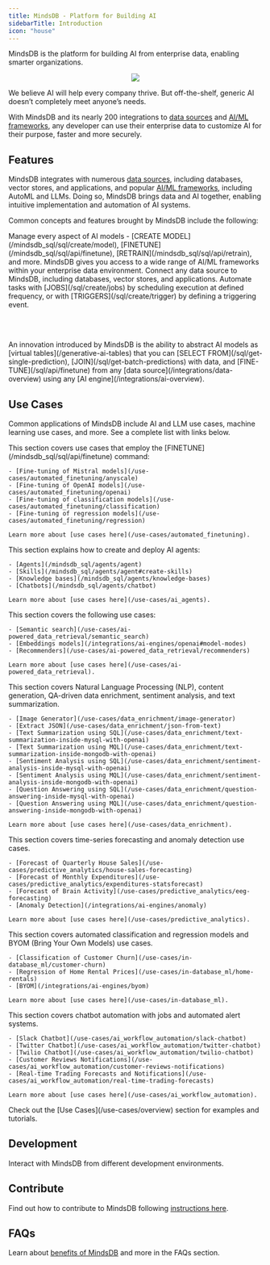```yaml
---
title: MindsDB - Platform for Building AI
sidebarTitle: Introduction
icon: "house"
---
```


MindsDB is the platform for building AI from enterprise data, enabling smarter organizations.

<p align="center">
  <img src="/assets/mindsdb_homepage_diagram.png"/>
</p>

We believe AI will help every company thrive. But off-the-shelf, generic AI doesn’t completely meet anyone’s needs.

With MindsDB and its nearly 200 integrations to [data sources](/integrations/data-overview) and [AI/ML frameworks](/integrations/ai-overview), any developer can use their enterprise data to customize AI for their purpose, faster and more securely.

## Features

MindsDB integrates with numerous [data sources](/integrations/data-overview), including databases, vector stores, and applications, and popular [AI/ML frameworks](/integrations/ai-overview), including AutoML and LLMs. Doing so, MindsDB brings data and AI together, enabling intuitive implementation and automation of AI systems.

Common concepts and features brought by MindsDB include the following:

<Card title="Model Management" icon="link" href="/model-management">
Manage every aspect of AI models - [CREATE MODEL](/mindsdb_sql/sql/create/model), [FINETUNE](/mindsdb_sql/sql/api/finetune), [RETRAIN](/mindsdb_sql/sql/api/retrain), and more.
</Card>

<Card title="AI Integrations" icon="link" href="/integrations/ai-overview">
MindsDB gives you access to a wide range of AI/ML frameworks within your enterprise data environment.
</Card>

<Card title="Data Integrations" icon="link" href="/integrations/data-overview">
Connect any data source to MindsDB, including databases, vector stores, and applications.
</Card>

<Card title="Automation" icon="link" href="/automation">
Automate tasks with [JOBS](/sql/create/jobs) by scheduling execution at defined frequency, or with [TRIGGERS](/sql/create/trigger) by defining a triggering event.
</Card>

<br></br>

<Note>
An innovation introduced by MindsDB is the ability to abstract AI models as [virtual tables](/generative-ai-tables) that you can [SELECT FROM](/sql/get-single-prediction), [JOIN](/sql/get-batch-predictions) with data, and [FINE-TUNE](/sql/api/finetune) from any [data source](/integrations/data-overview) using any [AI engine](/integrations/ai-overview).
</Note>

## Use Cases

Common applications of MindsDB include AI and LLM use cases, machine learning use cases, and more. See a complete list with links below.

<AccordionGroup>

  <Accordion title="Automated Fine-Tuning">
    This section covers use cases that employ the [FINETUNE](/mindsdb_sql/sql/api/finetune) command:
    
    - [Fine-tuning of Mistral models](/use-cases/automated_finetuning/anyscale)
    - [Fine-tuning of OpenAI models](/use-cases/automated_finetuning/openai)
    - [Fine-tuning of classification models](/use-cases/automated_finetuning/classification)
    - [Fine-tuning of regression models](/use-cases/automated_finetuning/regression)

    Learn more about [use cases here](/use-cases/automated_finetuning).
  </Accordion>

  <Accordion title="AI Agents">
    This section explains how to create and deploy AI agents:
    
    - [Agents](/mindsdb_sql/agents/agent)
    - [Skills](/mindsdb_sql/agents/agent#create-skills)
    - [Knowledge bases](/mindsdb_sql/agents/knowledge-bases)
    - [Chatbots](/mindsdb_sql/agents/chatbot)

    Learn more about [use cases here](/use-cases/ai_agents).
  </Accordion>

  <Accordion title="AI-Powered Data Retrieval">
    This section covers the following use cases:
    
    - [Semantic search](/use-cases/ai-powered_data_retrieval/semantic_search)
    - [Embeddings models](/integrations/ai-engines/openai#model-modes)
    - [Recommenders](/use-cases/ai-powered_data_retrieval/recommenders)

    Learn more about [use cases here](/use-cases/ai-powered_data_retrieval).
  </Accordion>

  <Accordion title="Data Enrichment">
    This section covers Natural Language Processing (NLP), content generation, QA-driven data enrichment, sentiment analysis, and text summarization.

    - [Image Generator](/use-cases/data_enrichment/image-generator)
    - [Extract JSON](/use-cases/data_enrichment/json-from-text)
    - [Text Summarization using SQL](/use-cases/data_enrichment/text-summarization-inside-mysql-with-openai)
    - [Text Summarization using MQL](/use-cases/data_enrichment/text-summarization-inside-mongodb-with-openai)
    - [Sentiment Analysis using SQL](/use-cases/data_enrichment/sentiment-analysis-inside-mysql-with-openai)
    - [Sentiment Analysis using MQL](/use-cases/data_enrichment/sentiment-analysis-inside-mongodb-with-openai)
    - [Question Answering using SQL](/use-cases/data_enrichment/question-answering-inside-mysql-with-openai)
    - [Question Answering using MQL](/use-cases/data_enrichment/question-answering-inside-mongodb-with-openai)

    Learn more about [use cases here](/use-cases/data_enrichment).
  </Accordion>

  <Accordion title="Predictive Analytics">
    This section covers time-series forecasting and anomaly detection use cases.

    - [Forecast of Quarterly House Sales](/use-cases/predictive_analytics/house-sales-forecasting)
    - [Forecast of Monthly Expenditures](/use-cases/predictive_analytics/expenditures-statsforecast)
    - [Forecast of Brain Activity](/use-cases/predictive_analytics/eeg-forecasting)
    - [Anomaly Detection](/integrations/ai-engines/anomaly)

    Learn more about [use cases here](/use-cases/predictive_analytics).
  </Accordion>

  <Accordion title="In-Database Machine Learning">
    This section covers automated classification and regression models and BYOM (Bring Your Own Models) use cases.
    
    - [Classification of Customer Churn](/use-cases/in-database_ml/customer-churn)
    - [Regression of Home Rental Prices](/use-cases/in-database_ml/home-rentals)
    - [BYOM](/integrations/ai-engines/byom)

    Learn more about [use cases here](/use-cases/in-database_ml).
  </Accordion>

  <Accordion title="AI Workflow Automation">
    This section covers chatbot automation with jobs and automated alert systems.

    - [Slack Chatbot](/use-cases/ai_workflow_automation/slack-chatbot)
    - [Twitter Chatbot](/use-cases/ai_workflow_automation/twitter-chatbot)
    - [Twilio Chatbot](/use-cases/ai_workflow_automation/twilio-chatbot)
    - [Customer Reviews Notifications](/use-cases/ai_workflow_automation/customer-reviews-notifications)
    - [Real-time Trading Forecasts and Notifications](/use-cases/ai_workflow_automation/real-time-trading-forecasts)

    Learn more about [use cases here](/use-cases/ai_workflow_automation).
  </Accordion>
</AccordionGroup>

<Tip>
Check out the [Use Cases](/use-cases/overview) section for examples and tutorials.
</Tip>

## Development

Interact with MindsDB from different development environments.

<CardGroup cols={4}>
    <Card title="SQL API" icon="database" href="/mindsdb_sql/overview"></Card>
    <Card title="SDKs" icon="rectangle-code" href="/sdks/overview"></Card>
    <Card title="REST API" icon="webhook" href="/rest/overview"></Card>
</CardGroup>

## Contribute

Find out how to contribute to MindsDB following [instructions here](/contribute/contribute).

## FAQs

Learn about [benefits of MindsDB](/faqs/benefits) and more in the FAQs section.
